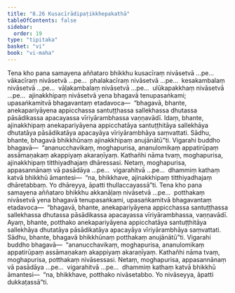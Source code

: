 ```yaml
---
title: "8.26 Kusacīrādipaṭikkhepakathā"
tableOfContents: false
sidebar:
  order: 19
type: "tipitaka"
basket: "vi"
book: "vi-maha"
---
```



<DynamicBreadcrumb />

<Division number="371" book="vi-maha">

<Paragraph number="1718" book="vi-maha">
Tena kho pana samayena aññataro bhikkhu kusacīraṃ nivāsetvā …pe…  vākacīraṃ nivāsetvā …pe…  phalakacīraṃ nivāsetvā …pe…  kesakambalaṃ nivāsetvā …pe…  vāḷakambalaṃ nivāsetvā …pe…  ulūkapakkhaṃ nivāsetvā …pe…  ajinakkhipaṃ nivāsetvā yena bhagavā tenupasaṅkami; upasaṅkamitvā bhagavantaṃ etadavoca—  “bhagavā, bhante, anekapariyāyena appicchassa santuṭṭhassa sallekhassa dhutassa pāsādikassa apacayassa vīriyārambhassa vaṇṇavādī. Idaṃ, bhante, ajinakkhipaṃ anekapariyāyena appicchatāya santuṭṭhitāya sallekhāya dhutatāya pāsādikatāya apacayāya vīriyārambhāya saṃvattati. Sādhu, bhante, bhagavā bhikkhūnaṃ ajinakkhipaṃ anujānātū”ti. Vigarahi buddho bhagavā—  “ananucchavikaṃ, moghapurisa, ananulomikaṃ appatirūpaṃ assāmaṇakaṃ akappiyaṃ akaraṇīyaṃ. Kathañhi nāma tvaṃ, moghapurisa, ajinakkhipaṃ titthiyadhajaṃ dhāressasi. Netaṃ, moghapurisa, appasannānaṃ vā pasādāya …pe…  vigarahitvā …pe…  dhammiṃ kathaṃ katvā bhikkhū āmantesi—  “na, bhikkhave, ajinakkhipaṃ titthiyadhajaṃ dhāretabbaṃ. Yo dhāreyya, āpatti thullaccayassā”ti.
</Paragraph>

<Paragraph number="1719" book="vi-maha">
Tena kho pana samayena aññataro bhikkhu akkanāḷaṃ nivāsetvā …pe…  potthakaṃ nivāsetvā yena bhagavā tenupasaṅkami, upasaṅkamitvā bhagavantaṃ etadavoca—  “bhagavā, bhante, anekapariyāyena appicchassa santuṭṭhassa sallekhassa dhutassa pāsādikassa apacayassa vīriyārambhassa, vaṇṇavādī. Ayaṃ, bhante, potthako anekapariyāyena appicchatāya santuṭṭhitāya sallekhāya dhutatāya pāsādikatāya apacayāya vīriyārambhāya saṃvattati. Sādhu, bhante, bhagavā bhikkhūnaṃ potthakaṃ anujānātū”ti. Vigarahi buddho bhagavā—  “ananucchavikaṃ, moghapurisa, ananulomikaṃ appatirūpaṃ assāmaṇakaṃ akappiyaṃ akaraṇīyaṃ. Kathañhi nāma tvaṃ, moghapurisa, potthakaṃ nivāsessasi. Netaṃ, moghapurisa, appasannānaṃ vā pasādāya …pe…  vigarahitvā …pe…  dhammiṃ kathaṃ katvā bhikkhū āmantesi—  “na, bhikkhave, potthako nivāsetabbo. Yo nivāseyya, āpatti dukkaṭassā”ti.
</Paragraph>
</Division>